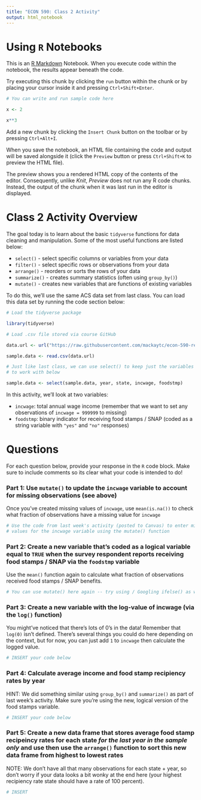 ```yaml
---
title: "ECON 590: Class 2 Activity"
output: html_notebook
---
```


# Using `R` Notebooks

This is an [R Markdown](http://rmarkdown.rstudio.com) Notebook. When you execute 
code within the notebook, the results appear beneath the code.

Try executing this chunk by clicking the `run` button within the chunk or by 
placing your cursor inside it and pressing `Ctrl+Shift+Enter`.

```r
# You can write and run sample code here

x <- 2

x**3

```

Add a new chunk by clicking the `Insert Chunk` button on the toolbar or by 
pressing `Ctrl+Alt+I`.

When you save the notebook, an HTML file containing the code and output will be 
saved alongside it (click the `Preview` button or press `Ctrl+Shift+K` to 
preview the HTML file).

The preview shows you a rendered HTML copy of the contents of the editor. 
Consequently, unlike *Knit*, *Preview* does not run any R code chunks. Instead, 
the output of the chunk when it was last run in the editor is displayed.

# Class 2 Activity Overview

The goal today is to learn about the basic `tidyverse` functions for data 
cleaning and manipulation. Some of the most useful functions are listed below:

-   `select()` - select specific columns or variables from your data
-   `filter()` - select specific rows or observations from your data
-   `arrange()` - reorders or sorts the rows of your data
-   `summarize()` - creates summary statistics (often using `group_by()`)
-   `mutate()` - creates new variables that are functions of existing variables

To do this, we'll use the same ACS data set from last class. You can load this
data set by running the code section below: 

```r
# Load the tidyverse package

library(tidyverse)

# Load .csv file stored via course GitHub

data.url <- url("https://raw.githubusercontent.com/mackaytc/econ-590-resources/main/data/ACS-4k-obs-sample-data.csv")

sample.data <- read.csv(data.url)

# Just like last class, we can use select() to keep just the variables we want
# to work with below

sample.data <- select(sample.data, year, state, incwage, foodstmp) 

```

In this activity, we'll look at two variables: 

 * `incwage`: total annual wage income (remember that we want to set any 
      observations of `incwage = 999999` to missing)
 * `foodstmp`: binary indicator for receiving food stamps / SNAP (coded as 
      a string variable with `"yes"` and `"no"` responses)

# Questions

For each question below, provide your response in the `R` code block. Make
sure to include comments so its clear what your code is intended to do!

### Part 1: Use `mutate()` to update the `incwage` variable to account for missing observations (see above)

Once you've created missing values of `incwage`, use `mean(is.na())` to check
what fraction of observations have a missing value for `incwage`

```r
# Use the code from last week's activity (posted to Canvas) to enter missing
# values for the incwage variable using the mutate() function

```

### Part 2: Create a new variable that's coded as a logical variable equal to `TRUE` when the survey respondent reports receiving food stamps / SNAP via the `foodstmp` variable

Use the `mean()` function again to calculate what fraction of observations
received food stamps / SNAP benefits.

```r
# You can use mutate() here again -- try using / Googling ifelse() as well

```

### Part 3: Create a new variable with the log-value of incwage (via the `log()` function)

You might've noticed that there's lots of 0's in the data! Remember that 
`log(0)` isn't defined. There's several things you could do here depending on 
the context, but for now, you can just add `1` to `incwage` then calculate 
the logged value.

```r
# INSERT your code below

```

### Part 4: Calculate average income and food stamp recipiency rates by year

HINT: We did something similar using `group_by()` and `summarize()` as part
of last week's activity. Make sure you're using the new, logical version of 
the food stamps variable. 

```r
# INSERT your code below

```

### Part 5: Create a new data frame that stores average food stamp recipeincy rates for each state _for the last year in the sample only_ and use then use the `arrange()` function to sort this new data frame from highest to lowest rates

NOTE: We don't have all that many observations for each state + year, so 
don't worry if your data looks a bit wonky at the end here (your highest 
recipiency rate state should have a rate of 100 percent). 

```r
# INSERT

```
